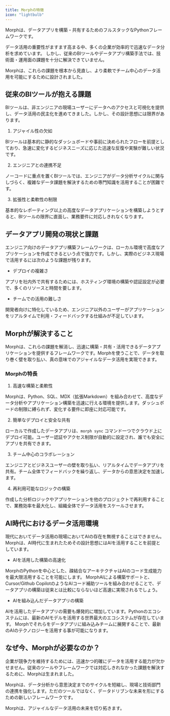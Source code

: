 ```yaml
---
title: Morphの特徴
icon: "lightbulb"
---
```


Morphは、データアプリを構築・共有するためのフルスタックなPythonフレームワークです。

データ活用の重要性がますます高まる中、多くの企業が効率的で迅速なデータ分析を求めています。
しかし、従来のBIツールやデータアプリ構築手法では、技術面・運用面の課題を十分に解決できていません。

Morphは、これらの課題を根本から見直し、より柔軟でチーム中心のデータ活用を可能にするために設計されました。

## 従来のBIツールが抱える課題

BIツールは、非エンジニアの現場ユーザーにデータへのアクセスと可視化を提供し、データ活用の民主化を進めてきました。しかし、その設計思想には限界があります。

1.	アジャイル性の欠如

BIツールは基本的に静的なダッシュボードや事前に決められたフローを前提としており、急速に変化するビジネスニーズに応じた迅速な反復や実験が難しい状況です。

2.	エンジニアとの連携不足

ノーコードに重点を置くBIツールでは、エンジニアがデータ分析サイクルに関与しづらく、複雑なデータ課題を解決するための専門知識を活用することが困難です。

3.	拡張性と柔軟性の制限

基本的なレポーティング以上の高度なデータアプリケーションを構築しようとすると、BIツールの限界に直面し、業務要件に対応しきれなくなります。

## データアプリ開発の現状と課題

エンジニア向けのデータアプリ構築フレームワークは、ローカル環境で高度なアプリケーションを作成できるという点で強力です。しかし、実際のビジネス現場で活用するには次のような課題が残ります。
- デプロイの複雑さ

アプリを社内外で共有するためには、ホスティング環境の構築や認証設定が必要で、多くのリソースと時間を要します。

- チームでの活用の難しさ

開発者向けに特化しているため、エンジニア以外のユーザーがアプリケーションをリアルタイムで利用・フィードバックする仕組みが不足しています。

## Morphが解決すること

Morphは、これらの課題を解消し、迅速に構築・共有・活用できるデータアプリケーションを提供するフレームワークです。Morphを使うことで、データを取り巻く壁を取り払い、真の意味でのアジャイルなデータ活用を実現できます。

### Morphの特長

1.	高速な構築と柔軟性

Morphは、Python、SQL、MDX（拡張Markdown）を組み合わせて、高度なデータ分析やアプリケーション構築を迅速に行える環境を提供します。ダッシュボードの制限に縛られず、変化する要件に即座に対応可能です。

2.	簡単なデプロイと安全な共有

ローカルで作成したデータアプリは、`morph sync` コマンド一つでクラウド上にデプロイ可能。ユーザー認証やアクセス制限が自動的に設定され、誰でも安全にアプリを共有できます。

3.	チーム中心のコラボレーション

エンジニアとビジネスユーザーの壁を取り払い、リアルタイムでデータアプリを共有。チーム全体でフィードバックを繰り返し、データからの意思決定を加速します。

4.	再利用可能なロジックの構築

作成した分析ロジックやアプリケーションを他のプロジェクトで再利用することで、業務効率を最大化し、組織全体でデータ活用をスケールさせます。

## AI時代におけるデータ活用環境

現代においてデータ活用の現場においてAIの存在を無視することはできません。Morphは、AI時代に生まれたためその設計思想にはAIを活用することを前提としています。

- AIを活用した構築の高速化

MorphのPythonを中心とした、疎結合なアーキテクチャはAIのコード生成能力を最大限活用することを可能にします。
MorphAIによる構築サポートと、Cursor/Github CopilotのようなAIコード補助ツールを組み合わせることで、データアプリの構築は従来とは比較にならないほど高速に実現されるでしょう。

- AIを組み込んだデータアプリの構築

AIを活用したデータアプリの需要も爆発的に増加しています。Pythonのエコシステムには、最新のAIモデルを活用する世界最大のエコシステムが存在しています。
Morphでそれらをデータアプリに組み込みチームに展開することで、最新のAIのテクノロジーを活用する事が可能になります。

## なぜ今、Morphが必要なのか？

企業が競争力を維持するためには、迅速かつ的確にデータを活用する能力が欠かせません。従来のツールやフレームワークでは対応しきれなかった課題を解決するために、Morphは生まれました。

Morphは、データ分析から意思決定までのサイクルを短縮し、現場と技術部門の連携を強化します。ただのツールではなく、データドリブンな未来を形にするための新しいフレームワークです。

Morphは、アジャイルなデータ活用の未来を切り拓きます。